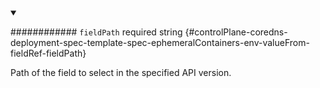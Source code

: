 
<details className="config-field" data-expandable="false" open>
<summary>

############ `fieldPath` <span className="config-field-required" data-required="false">required</span> <span className="config-field-type">string</span> <span className="config-field-default"></span> <span className="config-field-enum"></span> {#controlPlane-coredns-deployment-spec-template-spec-ephemeralContainers-env-valueFrom-fieldRef-fieldPath}

Path of the field to select in the specified API version.

</summary>



</details>
